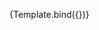 
<Meta
  title="Components/Content Feed"
  component={ContentFeed}
/>


<Canvas>
  <Story
    name="Content Feed"
    args={{
      feed: [
    {
      cardType: 'standard',
      author: [
        {
          id: 156,
          firstName: 'Mark',
          lastName: 'Huxsoll',
          image:
          {
            altText: '',
            cloudinaryUrl: 'https://res.cloudinary.com/hksqkdlah/image/upload/c_fill,dpr_2.0,f_auto,fl_lossy.progressive.strip_profile,g_faces:auto,h_40,q_auto:low,w_40/v1/AKO%20Articles/Author_Headshots/staff_mark_huxsoll'
          },
          inactive: false,
        },
      ],
      body: "For a different take on a tougher cut of beef, we applied a tried-and-true technique for cooking steaks: reverse searing. We first cooked the ribs until they were medium-rare—about an hour in a 275-degree oven. Next, we quickly browned them over high heat on the stovetop to create a flavorful crust. Salting the short ribs and letting them sit for at least 2 hours or up to 24 hours before cooking seasoned them all the way through and aided in tenderizing the meat and retaining juices. The slow cook also helped break down the muscle fibers to ensure tenderness. For a luxurious sauce, we dressed up browned butter with shallot, garlic, Worcestershire sauce, and Dijon mustard.",
      id: 1234,
      isFavorited: true,
      links: [
        {
          url: `/`, 
          title: "Get the recipe"
        },
      ],
      image: {
        altText: '',
        cloudinaryUrl: 'https://res.cloudinary.com/hksqkdlah/image/upload/ar_1:1,c_fill,dpr_2.0,f_auto,fl_lossy.progressive.strip_profile,g_faces:auto,q_auto:low,w_344/SFS_SlowRoastedMediumRareBeefShortRibs_33_kdjhyd'
      },
      title: "An innovative method for cooking short ribs results in ribs that eat like luxuriously rich steaks."
    },
    {
      cardType: 'standard',
      author: [
        {
          id: 156,
          firstName: 'Miye',
          lastName: 'Bromberg',
          image:
          {
            altText: '',
            cloudinaryUrl: 'https://res.cloudinary.com/hksqkdlah/image/upload/c_fill,dpr_2.0,f_auto,fl_lossy.progressive.strip_profile,g_faces:auto,h_40,q_auto:low,w_40/v1/AKO%20Articles/Author_Headshots/staff_miye_bromberg'
          },
          inactive: false,
        },
      ],
      body: "If you’re like us, you use your knives every day. Here’s a trick for knowing when it’s time to sharpen them.",
      id: 1234,
      isFavorited: false,
      links: [
        {
          url: `/`, 
          title: "Keep reading"
        },
      ],
      image: {
        altText: '',
        cloudinaryUrl: 'https://res.cloudinary.com/hksqkdlah/image/upload/ar_16:9,c_fill,dpr_2.0,f_auto,fl_lossy.progressive.strip_profile,g_faces:auto,q_auto:low,w_600/v1/AKO%20Articles/2022%20Articles%20/Reviews%20Team/OnionKnifeSharpness'
      },
      title: "How Often Should You Sharpen Your Knife? Use an Onion to Find Out."
    },
    {
      cardType: 'standard',
      body: "Melon salads are ideal hot-weather fare, but they're prone to some common pitfalls: namely, watered-down dressings and garnishes that slide to the bottom of the salad bowl. Because honeydew melons vary in sweetness, we started by tasting our melon to determine how much sugar to incorporate into our dressing. To counter the abundant water contributed by the melon, we made an intense dressing with assertive ingredients such as lime juice, fish sauce, shallot, and Thai chiles, but we skipped the oil, which would only be repelled by the water on the surface of the melon. Instead we added richness with dry-roasted peanuts, which—when chopped fine—adhered",
      id: 1234,
      isFavorited: false,
      links: [
        {
          url: `/recipes/13545-broiled-chicken-with-gravy`, 
          title: "Keep reading"
        },
      ],
      image: {
        altText: '',
        cloudinaryUrl: 'https://res.cloudinary.com/hksqkdlah/image/upload/ar_1:1,c_fill,dpr_2.0,f_auto,fl_lossy.progressive.strip_profile,g_faces:auto,q_auto:low,w_344/SFS_Honeydew_Salad_with_Peanuts_and_Lime_honeydew_salad_peanuts_lime_006_wkoz0w'
      },
      title: "Pairing sweet, luscious melon with salty, savory elements is nothing new—it's how you do it that can make all the difference."
    },
    {
      cardType: 'standard',
      author: [
        {
          id: 156,
          firstName: 'Lisa',
          lastName: 'McManus',
          image:
          {
            altText: '',
            cloudinaryUrl: 'https://res.cloudinary.com/hksqkdlah/image/upload/c_fill,dpr_2.0,f_auto,fl_lossy.progressive.strip_profile,g_faces:auto,h_40,q_auto:low,w_40/v1/AKO%20Articles/Author_Headshots/staff_lisa_mcmanus'
          },
          inactive: false,
        },
      ],
      body: "Wooden spoons are one of the oldest cooking tools found by archaeologists in Bronze-Age settlements and Egyptian tombs, and home cooks love them to this day. Wooden spoons are useful for a variety of tasks, such as mixing stiff cookie dough, browning roux, scraping up fond for stews and sauces, sautéing onions, stirring soups, or breaking up ground beef or sausage as it cooks. In the test kitchen, we use them to stir and scrape, particularly when we need more leverage than a softer silicone spatula can provide, and when we want to protect the surface of nonstick pans or enameled cast-iron pans. We also appreciate that th",
      id: 1234,
      isFavorited: false,
      links: [
        {
          url: `/`, 
          title: "Keep reading"
        },
        {
          url: `/`, 
          title: "Buy the winner"
        },
      ],
      image: {
        altText: '',
        cloudinaryUrl: 'https://res.cloudinary.com/hksqkdlah/image/upload/ar_16:9,c_fill,dpr_2.0,f_auto,fl_lossy.progressive.strip_profile,g_faces:auto,q_auto:low,w_400/v1/TnT/2020/5_CCON_Wooden%20Spoons/SPS_Wooden-Spoons_Hero_3814'
      },
      title: "This old-school kitchen tool is sprouting all kinds of new bells and whistles. But do any improve on the classic design?"
    },
    {
      cardType: 'standard',
      body: "Pickled apple made a sweet and tangy addition to grilled turkey and cheese sandwiches. ",
      id: 1234,
      isFavorited: false,
      links: [
        {
          url: `/`, 
          title: "Start Cooking"
        },
      ],
      image: {
        altText: '',
        cloudinaryUrl: 'https://res.cloudinary.com/hksqkdlah/image/upload/ar_1:1,c_fill,dpr_2.0,f_auto,fl_lossy.progressive.strip_profile,g_faces:auto,q_auto:low,w_344/SFS_TurkeyCheddarPickledAppleSandwiches-28_hniucm'
      },
      title: "Sometimes a regular turkey sandwich is just the thing. This surprising, stimulating sandwich is for the other times."
    },
    // {
    //   cardType: 'video',
    //     author: [
    //       {
    //         id: 156,
    //         firstName: 'Kevin',
    //         lastName: 'Pang',
    //         image:
    //         {
    //           altText: '',
    //           cloudinaryUrl: 'https://res.cloudinary.com/hksqkdlah/image/upload/c_fill,dpr_2.0,f_auto,fl_lossy.progressive.strip_profile,g_faces:auto,q_auto:low/AKO%20Articles/Author_Headshots/staff_kevin_pang'
    //         },
    //         inactive: false,
    //       },
    //     ],
    //     body: "Spatchcock a bird and slide it under the broiler. While it cooks to juicy, crispy-skinned perfection, use our novel method to whip up a luscious, savory gravy.",
    //     id: 1234,
    //     isFavorited: false,
    //     links: [
    //       {
    //         url: `/recipes/13545-broiled-chicken-with-gravy`, 
    //         title: "Start Cooking"
    //       },
    //     ],
    //     title: "Broiled Chicken with Gravy", 
    //     video: {
    //       image: {
    //         altText: '',
    //         cloudinaryUrl: 'https://res.cloudinary.com/hksqkdlah/image/upload/SFS_Broiled_Chicken_with_Gravy_379_rx4dzb.jpg'
    //       },
    //       zypeId: "6226a328874a99000187da6b"
    //     }
    // },
    // {
    //   cardType: 'video',
    //     author: [
    //       {
    //         id: 156,
    //         firstName: 'Kevin',
    //         lastName: 'Pang',
    //         image:
    //         {
    //           altText: '',
    //           cloudinaryUrl: 'https://res.cloudinary.com/hksqkdlah/image/upload/c_fill,dpr_2.0,f_auto,fl_lossy.progressive.strip_profile,g_faces:auto,q_auto:low/AKO%20Articles/Author_Headshots/staff_kevin_pang'
    //         },
    //         inactive: false,
    //       },
    //     ],
    //     body: "Spatchcock a bird and slide it under the broiler. While it cooks to juicy, crispy-skinned perfection, use our novel method to whip up a luscious, savory gravy.",
    //     id: 1234,
    //     isFavorited: false,
    //     links: [
    //       {
    //         url: `/recipes/13545-broiled-chicken-with-gravy`, 
    //         title: "Start Cooking"
    //       },
    //     ],
    //     title: "Broiled Chicken with Gravy", 
    //     video: {
    //       image: {
    //         altText: '',
    //         cloudinaryUrl: 'https://res.cloudinary.com/hksqkdlah/image/upload/SFS_Broiled_Chicken_with_Gravy_379_rx4dzb.jpg'
    //       },
    //       zypeId: "6226a328874a99000187da6b"
    //     }
    // },
  ]
    }}
  >
    {Template.bind({})}
  </Story>
</Canvas>